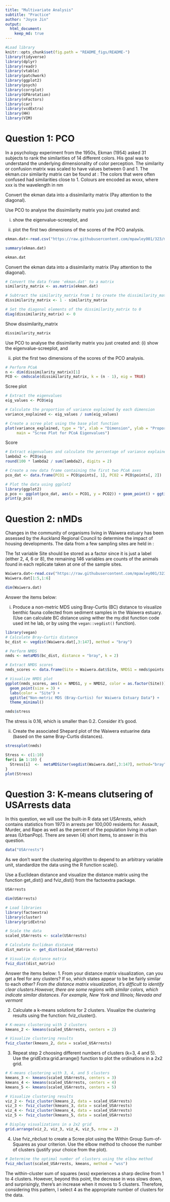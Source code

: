 ---
title: "Multivariate Analysis"
subtitle: "Practice"
author: "Joyce Jin"
output:  
  html_document:
    keep_md: true
---


```{r setup, include=FALSE}
#Load library
knitr::opts_chunk$set(fig.path = "README_figs/README-")
library(tidyverse)
library(dplyr)
library(readr)
library(vtable)
library(patchwork)
library(ggplot2)
library(psych)
library(corrplot)
library(GPArotation)
library(nFactors)
library(car)
library(vcdExtra)
library(HH)
library(VIM)
```


# Question 1: PCO
In a psychology experiment from the 1950s, Ekman (1954) asked 31 subjects to rank the similarities of 14 different colors. His goal was to understand the underlying dimensionality of color perception. The similarity or confusion matrix was scaled to have values between 0 and 1. The ekman.csv similarity matrix can be found at :
The colors that were often confused had similarities close to 1. Colours are encoded as wxxx, where xxx is the wavelength in nm

Convert the ekman data into a dissimilarity matrix (Pay attention to the diagonal).

Use PCO to analyse the dissimilarity matrix you just created and:

(i) show the eigenvalue-screeplot, and

(ii) plot the first two dimensions of the scores of the PCO analysis.
```{r}
ekman.dat<-read.csv("https://raw.githubusercontent.com/mpawley001/323/main/ekman.csv")
```

```{r}
summary(ekman.dat)
```

```{r}
ekman.dat
```
Convert the ekman data into a dissimilarity matrix (Pay attention to the diagonal).
```{r}
# Convert the data frame 'ekman.dat' to a matrix
similarity_matrix <- as.matrix(ekman.dat)

# Subtract the similarity_matrix from 1 to create the dissimilarity_matrix
dissimilarity_matrix <- 1 - similarity_matrix

# Set the diagonal elements of the dissimilarity_matrix to 0
diag(dissimilarity_matrix) <- 0

```

Show dissimilarity_matrix
```{r}
dissimilarity_matrix 
```
Use PCO to analyse the dissimilarity matrix you just created and:
(i) show the eigenvalue-screeplot, and

(ii) plot the first two dimensions of the scores of the PCO analysis.
```{r}
# Perform PCoA
n <- dim(dissimilarity_matrix)[1]
PCO <- cmdscale(dissimilarity_matrix, k = (n - 1), eig = TRUE)
```
Scree plot

```{r}
# Extract the eigenvalues
eig_values <- PCO$eig

# Calculate the proportion of variance explained by each dimension
variance_explained <- eig_values / sum(eig_values)

# Create a scree plot using the base plot function
plot(variance_explained, type = "b", xlab = "Dimension", ylab = "Proportion of Variance Explained",
     main = "Scree Plot for PCoA Eigenvalues")

```

Score
```{r}
# Extract eigenvalues and calculate the percentage of variance explained
lambda2 <- PCO$eig
round(100 * lambda2 / sum(lambda2), digits = 2)

# Create a new data frame containing the first two PCoA axes
pco_dat <- data.frame(PCO1 = PCO$points[, 1], PCO2 = PCO$points[, 2])

# Plot the data using ggplot2
library(ggplot2)
p_pco <- ggplot(pco_dat, aes(x = PCO1, y = PCO2)) + geom_point() + ggtitle("PCoA Plot")
print(p_pco)
```



# Question 2: nMDs

Changes in the community of organisms living in Waiwera estuary has been assessed by the Auckland Regional Council to determine the impact of housing developments. The data from a few sampling sites are held in :

The 1st variable Site should be stored as a factor since it is just a label (either 2, 4, 6 or 8), the remaining 146 variables are counts of the animals found in each replicate taken at one of the sample sites.
```{r}
Waiwera.dat<-read.csv("https://raw.githubusercontent.com/mpawley001/323/main/WaiweraEstData.csv")
Waiwera.dat[1:5,1:6]
```
```{r}
dim(Waiwera.dat)
```

Answer the items below:

(i) Produce a non-metric MDS using Bray-Curtis (BC) distance to visualize benthic fauna collected from sediment samples in the Waiwera estuary. (Use can calculate BC distance using wither the my.dist function code used int he lab, or by using the `vegan::vegdist()` function).
```{r}
library(vegan)
# Calculate Bray-Curtis distance
bc_dist <- vegdist(Waiwera.dat[,3:147], method = "bray")

# Perform NMDS
nmds <- metaMDS(bc_dist, distance = "bray", k = 2)

# Extract NMDS scores
nmds_scores <- data.frame(Site = Waiwera.dat$Site, NMDS1 = nmds$points[, 1], NMDS2 = nmds$points[, 2])

# Visualize NMDS plot
ggplot(nmds_scores, aes(x = NMDS1, y = NMDS2, color = as.factor(Site))) +
  geom_point(size = 3) +
  labs(color = "Site") +
  ggtitle("Non-metric MDS (Bray-Curtis) for Waiwera Estuary Data") +
  theme_minimal()

```

```{r}
nmds$stress
```
The stress is 0.16, which is smaller than 0.2. Consider it's good.


(ii) Create the associated Shepard plot of the Waiwera estuarine data (based on the same Bray-Curtis distances).

```{r}
stressplot(nmds)
```

```{r}
Stress <- c(1:10)
for(i in 1:10) {
  Stress[i]  <-  metaMDSiter(vegdist(Waiwera.dat[,3:147], method="bray"), k = i,trace = FALSE)$stress
}
plot(Stress)
```



# Question 3: K-means clutsering of USArrests data

In this question, we will use the built-in R data set USArrests, which contains statistics from 1973 in arrests per 100,000 residents for: Assault, Murder, and Rape as well as the percent of the population living in urban areas (UrbanPop). There are seven (4) short items, to answer in this question.
```{r}
data("USArrests")
```

As we don’t want the clustering algorithm to depend to an arbitrary variable unit, standardize the data using the R function scale().

Use a Euclidean distance and visualize the distance matrix using the function get_dist() and fviz_dist() from the factoextra package.

```{r}
USArrests
```
```{r}
dim(USArrests)
```
```{r}
# Load libraries
library(factoextra)
library(cluster)
library(gridExtra)

# Scale the data
scaled_USArrests <- scale(USArrests)

# Calculate Euclidean distance
dist_matrix <- get_dist(scaled_USArrests)

# Visualize distance matrix
fviz_dist(dist_matrix)
```


Answer the items below:
1. From your distance matrix visualization, can you get a feel for any clusters? If so, which states appear to be be fairly similar to each other?
*From the distance matrix visualization, it's difficult to identify clear clusters.However, there are some regions with similar colors, which indicate similar distances. For example, New York and Illinois; Nevada and vermont *


2. Calculate a k-means solutions for 2 clusters. Visualize the clustering results using the function: fviz_cluster().

```{r}
# K-means clustering with 2 clusters
kmeans_2 <- kmeans(scaled_USArrests, centers = 2)

# Visualize clustering results
fviz_cluster(kmeans_2, data = scaled_USArrests)

```

3. Repeat step 2 choosing different numbers of clusters (k=3, 4 and 5). Use the gridExtra:grid.arrange() function to plot the ordinations in a 2x2 grid.

```{r fig.width =8}
# K-means clustering with 3, 4, and 5 clusters
kmeans_3 <- kmeans(scaled_USArrests, centers = 3)
kmeans_4 <- kmeans(scaled_USArrests, centers = 4)
kmeans_5 <- kmeans(scaled_USArrests, centers = 5)

# Visualize clustering results
viz_2 <- fviz_cluster(kmeans_2, data = scaled_USArrests)
viz_3 <- fviz_cluster(kmeans_3, data = scaled_USArrests)
viz_4 <- fviz_cluster(kmeans_4, data = scaled_USArrests)
viz_5 <- fviz_cluster(kmeans_5, data = scaled_USArrests)

# Display visualizations in a 2x2 grid
grid.arrange(viz_2, viz_3, viz_4, viz_5, nrow = 2)

```


4. Use fviz_nbclust to create a Scree plot using the Within Group Sum-of-Squares as your criterion. Use the elbow method to choose the number of clusters (justify your choice from the plot).


```{r}
# Determine the optimal number of clusters using the elbow method
fviz_nbclust(scaled_USArrests, kmeans, method = "wss")

```


The within-cluster sum of squares (wss) experiences a sharp decline from 1 to 4 clusters. However, beyond this point, the decrease in wss slows down, and surprisingly, there's an increase when it moves to 5 clusters. Therefore, considering this pattern, I select 4 as the appropriate number of clusters for the data. 







